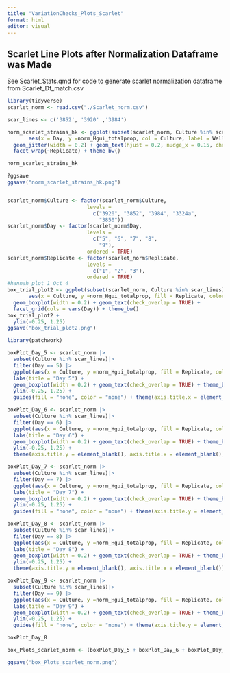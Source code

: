 ```yaml
---
title: "VariationChecks_Plots_Scarlet"
format: html
editor: visual
---
```


## Scarlet Line Plots after Normalization Dataframe was Made

See Scarlet_Stats.qmd for code to generate scarlet normalization dataframe from Scarlet_Df_match.csv

```r
library(tidyverse)
scarlet_norm <- read.csv("./Scarlet_norm.csv")

scar_lines <- c('3852', '3920' ,'3984')

norm_scarlet_strains_hk <- ggplot(subset(scarlet_norm, Culture %in% scar_lines), 
       aes(x = Day, y =norm_Hgui_totalprop, col = Culture, label = Well_Num)) +
  geom_jitter(width = 0.2) + geom_text(hjust = 0.2, nudge_x = 0.15, check_overlap = TRUE) + 
  facet_wrap(~Replicate) + theme_bw()

norm_scarlet_strains_hk

?ggsave
ggsave("norm_scarlet_strains_hk.png")


scarlet_norm$Culture <- factor(scarlet_norm$Culture, 
                          levels =
                            c("3920", "3852", "3984", "3324a",
                              "3850"))
scarlet_norm$Day <- factor(scarlet_norm$Day, 
                          levels =
                            c("5", "6", "7", "8",
                              "9"),
                          ordered = TRUE)
scarlet_norm$Replicate <- factor(scarlet_norm$Replicate, 
                          levels =
                            c("1", "2", "3"),
                          ordered = TRUE)
#hannah plot 1 Oct 4
box_trial_plot2 <- ggplot(subset(scarlet_norm, Culture %in% scar_lines), 
       aes(x = Culture, y =norm_Hgui_totalprop, fill = Replicate, color = Replicate, label = Well_Num)) +
  geom_boxplot(width = 0.2) + geom_text(check_overlap = TRUE) + 
  facet_grid(cols = vars(Day)) + theme_bw()
box_trial_plot2 +
  ylim(-0.25, 1.25)
ggsave("box_trial_plot2.png")
```

```r
library(patchwork)

boxPlot_Day_5 <- scarlet_norm |> 
  subset(Culture %in% scar_lines)|> 
  filter(Day == 5) |> 
  ggplot(aes(x = Culture, y =norm_Hgui_totalprop, fill = Replicate, color = Replicate, label = Well_Num)) +
  labs(title = "Day 5") +
  geom_boxplot(width = 0.2) + geom_text(check_overlap = TRUE) + theme_bw() +
  ylim(-0.25, 1.25) +
  guides(fill = "none", color = "none") + theme(axis.title.x = element_blank()) + theme(axis.title.y = element_blank())

boxPlot_Day_6 <- scarlet_norm |> 
  subset(Culture %in% scar_lines)|> 
  filter(Day == 6) |> 
  ggplot(aes(x = Culture, y =norm_Hgui_totalprop, fill = Replicate, color = Replicate, label = Well_Num)) +
  labs(title = "Day 6") +
  geom_boxplot(width = 0.2) + geom_text(check_overlap = TRUE) + theme_bw() +
  ylim(-0.25, 1.25) +
  theme(axis.title.y = element_blank(), axis.title.x = element_blank())

boxPlot_Day_7 <- scarlet_norm |> 
  subset(Culture %in% scar_lines)|> 
  filter(Day == 7) |> 
  ggplot(aes(x = Culture, y =norm_Hgui_totalprop, fill = Replicate, color = Replicate, label = Well_Num)) +
  labs(title = "Day 7") +
  geom_boxplot(width = 0.2) + geom_text(check_overlap = TRUE) + theme_bw() +
  ylim(-0.25, 1.25) +
  guides(fill = "none", color = "none") + theme(axis.title.y = element_blank(), axis.title.x = element_blank())

boxPlot_Day_8 <- scarlet_norm |> 
  subset(Culture %in% scar_lines)|> 
  filter(Day == 8) |> 
  ggplot(aes(x = Culture, y =norm_Hgui_totalprop, fill = Replicate, color = Replicate, label = Well_Num)) +
  labs(title = "Day 8") +
  geom_boxplot(width = 0.2) + geom_text(check_overlap = TRUE) + theme_bw() +
  ylim(-0.25, 1.25) +
  theme(axis.title.y = element_blank(), axis.title.x = element_blank())

boxPlot_Day_9 <- scarlet_norm |> 
  subset(Culture %in% scar_lines)|> 
  filter(Day == 9) |> 
  ggplot(aes(x = Culture, y =norm_Hgui_totalprop, fill = Replicate, color = Replicate, label = Well_Num)) +
  labs(title = "Day 9") +
  geom_boxplot(width = 0.2) + geom_text(check_overlap = TRUE) + theme_bw() +
  ylim(-0.25, 1.25) +
  guides(fill = "none", color = "none") + theme(axis.title.y = element_blank(), axis.title.x = element_blank())

boxPlot_Day_8

box_Plots_scarlet_norm <- (boxPlot_Day_5 + boxPlot_Day_6 + boxPlot_Day_7 + boxPlot_Day_8 + boxPlot_Day_9 + plot_layout(ncol = 3) + guide_area() + plot_layout(guides = 'collect') + plot_annotation(title = 'Normalized box plots'))

ggsave("box_Plots_scarlet_norm.png")
```
